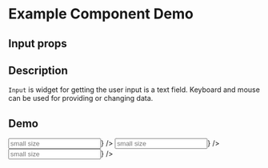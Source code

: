 
<Meta title="Example/Input" component={Input} />

# Example Component Demo

## Input props
<Props of={Input} />

## Description

`Input` is widget for getting the user input is a text field. Keyboard and mouse can be used for providing or changing data.

## Demo

<Canvas>
  <Story name="Small">
    <Input size="small" placeholder="small size" prefix={<UserOutlined />} />
  </Story>
  <Story name="Medium">
    <Input size="medium" placeholder="small size" prefix={<UserOutlined />} />
  </Story>
    <Story name="Large">
    <Input size="large" placeholder="small size" prefix={<UserOutlined />} />
  </Story>
</Canvas>

